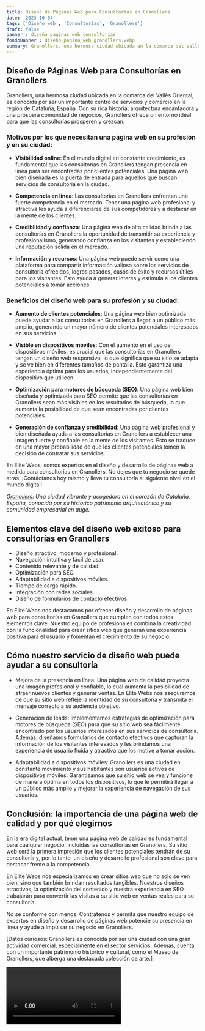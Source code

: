 ```yaml
---
title: Diseño de Páginas Web para Consultorías en Granollers
date: '2023-10-04'
tags: ['Diseño web', 'Consultorías', 'Granollers']
draft: false
banner : diseño_paginas_web_consultorías
fondoBanner : diseño_pagina_web_granollers.webp
summary: Granollers, una hermosa ciudad ubicada en la comarca del Vallès Oriental, es conocida por ser un importante centro de servicios y comercio en la región de Cataluña, España. Con su rica historia, arquitectura encantadora y una próspera comunidad de negocios, Granollers ofrece un entorno ideal para que las consultorías prosperen y crezcan.
---
```


## Diseño de Páginas Web para Consultorías en Granollers

Granollers, una hermosa ciudad ubicada en la comarca del Vallès Oriental, es conocida por ser un importante centro de servicios y comercio en la región de Cataluña, España. Con su rica historia, arquitectura encantadora y una próspera comunidad de negocios, Granollers ofrece un entorno ideal para que las consultorías prosperen y crezcan.

### Motivos por los que necesitan una página web en su profesión y en su ciudad:

- **Visibilidad online**: En el mundo digital en constante crecimiento, es fundamental que las consultorías en Granollers tengan presencia en línea para ser encontradas por clientes potenciales. Una página web bien diseñada es la puerta de entrada para aquellos que buscan servicios de consultoría en la ciudad.

- **Competencia en línea**: Las consultorías en Granollers enfrentan una fuerte competencia en el mercado. Tener una página web profesional y atractiva les ayuda a diferenciarse de sus competidores y a destacar en la mente de los clientes.

- **Credibilidad y confianza**: Una página web de alta calidad brinda a las consultorías en Granollers la oportunidad de transmitir su experiencia y profesionalismo, generando confianza en los visitantes y estableciendo una reputación sólida en el mercado.

- **Información y recursos**: Una página web puede servir como una plataforma para compartir información valiosa sobre los servicios de consultoría ofrecidos, logros pasados, casos de éxito y recursos útiles para los visitantes. Esto ayuda a generar interés y estimula a los clientes potenciales a tomar acciones.

### Beneficios del diseño web para su profesión y su ciudad:

- **Aumento de clientes potenciales**: Una página web bien optimizada puede ayudar a las consultorías en Granollers a llegar a un público más amplio, generando un mayor número de clientes potenciales interesados en sus servicios.

- **Visible en dispositivos móviles**: Con el aumento en el uso de dispositivos móviles, es crucial que las consultorías en Granollers tengan un diseño web responsivo, lo que significa que su sitio se adapta y se ve bien en diferentes tamaños de pantalla. Esto garantiza una experiencia óptima para los usuarios, independientemente del dispositivo que utilicen.

- **Optimización para motores de búsqueda (SEO)**: Una página web bien diseñada y optimizada para SEO permite que las consultorías en Granollers sean más visibles en los resultados de búsqueda, lo que aumenta la posibilidad de que sean encontradas por clientes potenciales.

- **Generación de confianza y credibilidad**: Una página web profesional y bien diseñada ayuda a las consultorías en Granollers a establecer una imagen fuerte y confiable en la mente de los visitantes. Esto se traduce en una mayor probabilidad de que los clientes potenciales tomen la decisión de contratar sus servicios.

En Élite Webs, somos expertos en el diseño y desarrollo de páginas web a medida para consultorías en Granollers. No dejes que tu negocio se quede atrás. ¡Contáctanos hoy mismo y lleva tu consultoría al siguiente nivel en el mundo digital!

*[Granollers](https://es.wikipedia.org/wiki/Granollers): Una ciudad vibrante y acogedora en el corazón de Cataluña, España, conocida por su histórico patrimonio arquitectónico y su comunidad empresarial en auge.*

<GifSeo />

<Cta />

## Elementos clave del diseño web exitoso para consultorías en Granollers

- Diseño atractivo, moderno y profesional.
- Navegación intuitiva y fácil de usar.
- Contenido relevante y de calidad.
- Optimización para SEO.
- Adaptabilidad a dispositivos móviles.
- Tiempo de carga rápido.
- Integración con redes sociales.
- Diseño de formularios de contacto efectivos.

En Élite Webs nos destacamos por ofrecer diseño y desarrollo de páginas web para consultorías en Granollers que cumplen con todos estos elementos clave. Nuestro equipo de profesionales combina la creatividad con la funcionalidad para crear sitios web que generan una experiencia positiva para el usuario y fomentan el crecimiento de su negocio.

## Cómo nuestro servicio de diseño web puede ayudar a su consultoría

- Mejora de la presencia en línea: Una página web de calidad proyecta una imagen profesional y confiable, lo cual aumenta la posibilidad de atraer nuevos clientes y generar ventas. En Élite Webs nos aseguramos de que su sitio web refleje la identidad de su consultoría y transmita el mensaje correcto a su audiencia objetivo.

- Generación de leads: Implementamos estrategias de optimización para motores de búsqueda (SEO) para que su sitio web sea fácilmente encontrado por los usuarios interesados en sus servicios de consultoría. Además, diseñamos formularios de contacto efectivos que capturan la información de los visitantes interesados y les brindamos una experiencia de usuario fluida y atractiva que los motive a tomar acción.

- Adaptabilidad a dispositivos móviles: Granollers es una ciudad en constante movimiento y sus habitantes son usuarios activos de dispositivos móviles. Garantizamos que su sitio web se vea y funcione de manera óptima en todos los dispositivos, lo que le permitirá llegar a un público más amplio y mejorar la experiencia de navegación de sus usuarios.

## Conclusión: la importancia de una página web de calidad y por qué elegirnos

En la era digital actual, tener una página web de calidad es fundamental para cualquier negocio, incluidas las consultorías en Granollers. Su sitio web será la primera impresión que los clientes potenciales tendrán de su consultoría y, por lo tanto, un diseño y desarrollo profesional son clave para destacar frente a la competencia.

En Élite Webs nos especializamos en crear sitios web que no solo se ven bien, sino que también brindan resultados tangibles. Nuestros diseños atractivos, la optimización del contenido y nuestra experiencia en SEO trabajarán para convertir las visitas a su sitio web en ventas reales para su consultoría.

No se conforme con menos. Contrátenos y permita que nuestro equipo de expertos en diseño y desarrollo de páginas web potencie su presencia en línea y ayude a impulsar su negocio en Granollers.

[Datos curiosos: Granollers es conocida por ser una ciudad con una gran actividad comercial, especialmente en el sector servicios. Además, cuenta con un importante patrimonio histórico y cultural, como el Museo de Granollers, que alberga una destacada colección de arte.]

<Video />

<CtaBot job='Consultorías' city='Granollers'/>

<Gmaps query='Granollers+españa+maps' />